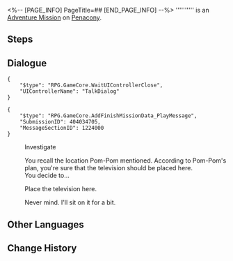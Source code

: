 <%-- [PAGE_INFO]
PageTitle=##
[END_PAGE_INFO] --%>
{{Stub|Dialogue.}}
{{Mission Infobox
|id            = 4040347
|title         = 
|image         = <!--Mission .png-->
|type          = Adventure
|event_name    = 
|chapter       = 
|requirements  = [[Trailblaze Mission]] ''[[Stranger in a Strange Land]]'' completed
|summary       = <!--official mission summary from Fate's Atlas-->
|characters    = Trailblazer
|startLocation = [[Penacony]] - [[Dreamflux Reef]]
|world         = Penacony
|area          = Dreamflux Reef
|prev          = 
|next          = 
|rewards       = 
}}
'''''''''' is an [[Adventure Mission]] on [[Penacony]].

==Steps==


<!--
==Gameplay Notes==

--><!--
==Trial Character==

-->
==Dialogue==
{{Stub Dialogue}}
<pre>{
	"$type": "RPG.GameCore.WaitUIControllerClose",
	"UIControllerName": "TalkDialog"
}</pre>
<pre>{
	"$type": "RPG.GameCore.AddFinishMissionData_PlayMessage",
	"SubmissionID": 404034705,
	"MessageSectionID": 1224000
}</pre>


:{{DIcon|Talk}} Investigate
:You recall the location Pom-Pom mentioned. According to Pom-Pom's plan, you're sure that the television should be placed here.
:You decide to...
:{{DIcon|Arrow}} Place the television here.
:{{DIcon|Exit}} Never mind. I'll sit on it for a bit.
{{Dialogue End}}

==Other Languages==
{{Other Languages
|en   = 
|zhs  = 
|zht  = 
|ja   = 
|ko   = 
|es   = 
|fr   = 
|ru   = 
|th   = 
|vi   = 
|de   = 
|id   = 
|pt   = 
}}

==Change History==
{{Change History|2.3}}
